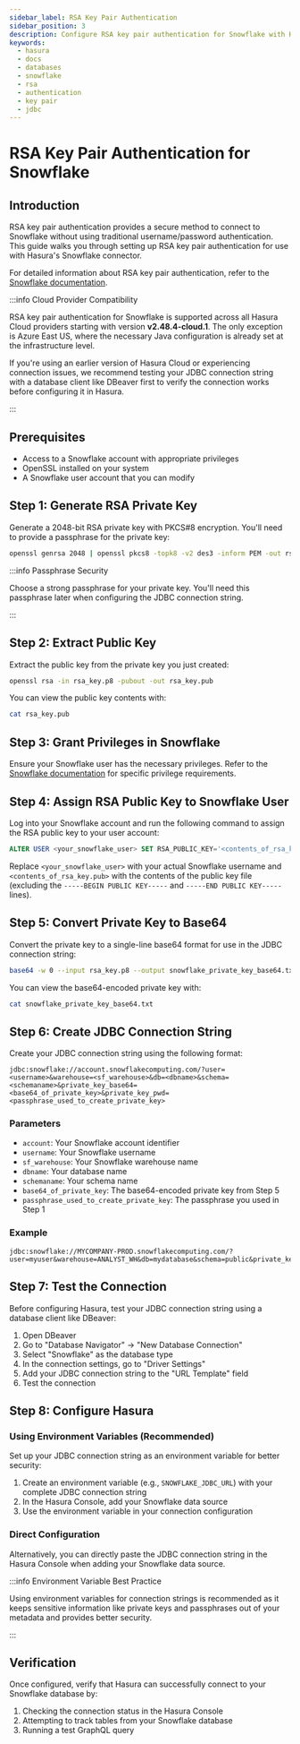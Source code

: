 ```yaml
---
sidebar_label: RSA Key Pair Authentication
sidebar_position: 3
description: Configure RSA key pair authentication for Snowflake with Hasura
keywords:
  - hasura
  - docs
  - databases
  - snowflake
  - rsa
  - authentication
  - key pair
  - jdbc
---
```



# RSA Key Pair Authentication for Snowflake

## Introduction

RSA key pair authentication provides a secure method to connect to Snowflake without using traditional username/password
authentication. This guide walks you through setting up RSA key pair authentication for use with Hasura's Snowflake
connector.

For detailed information about RSA key pair authentication, refer to the
[Snowflake documentation](https://docs.snowflake.com/en/user-guide/key-pair-auth.html).

:::info Cloud Provider Compatibility

RSA key pair authentication for Snowflake is supported across all Hasura Cloud providers starting with version
**v2.48.4-cloud.1**. The only exception is Azure East US, where the necessary Java configuration is already set at the
infrastructure level.

If you're using an earlier version of Hasura Cloud or experiencing connection issues, we recommend testing your JDBC
connection string with a database client like DBeaver first to verify the connection works before configuring it in
Hasura.

:::

## Prerequisites

- Access to a Snowflake account with appropriate privileges
- OpenSSL installed on your system
- A Snowflake user account that you can modify

## Step 1: Generate RSA Private Key

Generate a 2048-bit RSA private key with PKCS#8 encryption. You'll need to provide a passphrase for the private key:

```bash
openssl genrsa 2048 | openssl pkcs8 -topk8 -v2 des3 -inform PEM -out rsa_key.p8
```

:::info Passphrase Security

Choose a strong passphrase for your private key. You'll need this passphrase later when configuring the JDBC connection
string.

:::

## Step 2: Extract Public Key

Extract the public key from the private key you just created:

```bash
openssl rsa -in rsa_key.p8 -pubout -out rsa_key.pub
```

You can view the public key contents with:

```bash
cat rsa_key.pub
```

## Step 3: Grant Privileges in Snowflake

Ensure your Snowflake user has the necessary privileges. Refer to the
[Snowflake documentation](https://docs.snowflake.com/en/user-guide/key-pair-auth.html#configuring-key-pair-authentication)
for specific privilege requirements.

## Step 4: Assign RSA Public Key to Snowflake User

Log into your Snowflake account and run the following command to assign the RSA public key to your user account:

```sql
ALTER USER <your_snowflake_user> SET RSA_PUBLIC_KEY='<contents_of_rsa_key.pub>';
```

Replace `<your_snowflake_user>` with your actual Snowflake username and `<contents_of_rsa_key.pub>` with the contents of
the public key file (excluding the `-----BEGIN PUBLIC KEY-----` and `-----END PUBLIC KEY-----` lines).

## Step 5: Convert Private Key to Base64

Convert the private key to a single-line base64 format for use in the JDBC connection string:

```bash
base64 -w 0 --input rsa_key.p8 --output snowflake_private_key_base64.txt
```

You can view the base64-encoded private key with:

```bash
cat snowflake_private_key_base64.txt
```

## Step 6: Create JDBC Connection String

Create your JDBC connection string using the following format:

```
jdbc:snowflake://account.snowflakecomputing.com/?user=<username>&warehouse=<sf_warehouse>&db=<dbname>&schema=<schemaname>&private_key_base64=<base64_of_private_key>&private_key_pwd=<passphrase_used_to_create_private_key>
```

### Parameters

- `account`: Your Snowflake account identifier
- `username`: Your Snowflake username
- `sf_warehouse`: Your Snowflake warehouse name
- `dbname`: Your database name
- `schemaname`: Your schema name
- `base64_of_private_key`: The base64-encoded private key from Step 5
- `passphrase_used_to_create_private_key`: The passphrase you used in Step 1

### Example

```
jdbc:snowflake://MYCOMPANY-PROD.snowflakecomputing.com/?user=myuser&warehouse=ANALYST_WH&db=mydatabase&schema=public&private_key_pwd=mypassphrase&private_key_base64=MIIEvgIBADANBgkqhkiG9w0BAQEFAASCBKgwggSkAgEAAoIBAQC...
```

## Step 7: Test the Connection

Before configuring Hasura, test your JDBC connection string using a database client like DBeaver:

1. Open DBeaver
2. Go to "Database Navigator" → "New Database Connection"
3. Select "Snowflake" as the database type
4. In the connection settings, go to "Driver Settings"
5. Add your JDBC connection string to the "URL Template" field
6. Test the connection

## Step 8: Configure Hasura

### Using Environment Variables (Recommended)

Set up your JDBC connection string as an environment variable for better security:

1. Create an environment variable (e.g., `SNOWFLAKE_JDBC_URL`) with your complete JDBC connection string
2. In the Hasura Console, add your Snowflake data source
3. Use the environment variable in your connection configuration

### Direct Configuration

Alternatively, you can directly paste the JDBC connection string in the Hasura Console when adding your Snowflake data
source.

:::info Environment Variable Best Practice

Using environment variables for connection strings is recommended as it keeps sensitive information like private keys
and passphrases out of your metadata and provides better security.

:::

## Verification

Once configured, verify that Hasura can successfully connect to your Snowflake database by:

1. Checking the connection status in the Hasura Console
2. Attempting to track tables from your Snowflake database
3. Running a test GraphQL query
